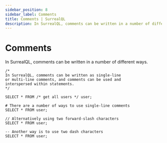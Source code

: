 ```yaml
---
sidebar_position: 8
sidebar_label: Comments
title: Comments | SurrealQL
description: In SurrealQL, comments can be written in a number of different ways.
---
```


# Comments

In SurrealQL, comments can be written in a number of different ways.

```surql
/*
In SurrealQL, comments can be written as single-line
or multi-line comments, and comments can be used and
interspersed within statements.
*/

SELECT * FROM /* get all users */ user;

# There are a number of ways to use single-line comments
SELECT * FROM user;

// Alternatively using two forward-slash characters
SELECT * FROM user;

-- Another way is to use two dash characters
SELECT * FROM user;
```
